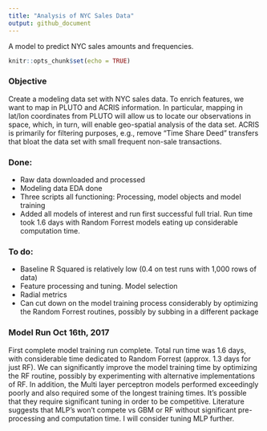 ```yaml
---
title: "Analysis of NYC Sales Data"
output: github_document
---
```


A model to predict NYC sales amounts and frequencies. 

```r
knitr::opts_chunk$set(echo = TRUE)
```

### Objective
Create a modeling data set with NYC sales data. To enrich features, we want to map in PLUTO and ACRIS information. In particular, mapping in lat/lon coordinates from PLUTO will allow us to locate our observations in space, which, in turn, will enable geo-spatial analysis of the data set. ACRIS is primarily for filtering purposes, e.g., remove "Time Share Deed" transfers that bloat the data set with small frequent non-sale transactions. 

### Done:

- Raw data downloaded and processed
- Modeling data EDA done
- Three scripts all functioning: Processing, model objects and model training
- Added all models of interest and run first successful full trial. Run time took 1.6 days with Random Forrest models eating up considerable computation time.

### To do: 
- Baseline R Squared is relatively low (0.4 on test runs with 1,000 rows of data)
- Feature processing and tuning. Model selection
- Radial metrics
- Can cut down on the model training process considerably by optimizing the Random Forrest routines, possibly by subbing in a different package

### Model Run Oct 16th, 2017

First complete model training run complete. Total run time was 1.6 days, with considerable time dedicated to Random Forrest (approx. 1.3 days for just RF). We can significantly improve the model training time by optimizing the RF routine, possibly by experimenting with alternative implementations of RF. In addition, the Multi layer perceptron models performed exceedingly poorly and also required some of the longest training times. It's possible that they require significant tuning in order to be competitive. Literature suggests that MLP's won't compete vs GBM or RF without significant pre-processing and computation time. I will consider tuning MLP further.

